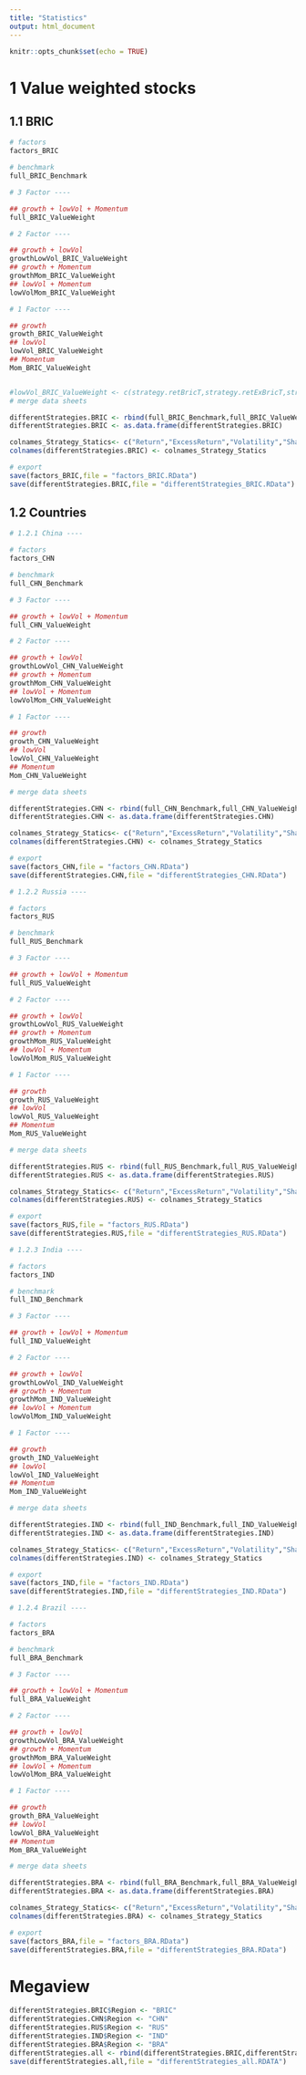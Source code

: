 ```yaml
---
title: "Statistics"
output: html_document
---
```


```r
knitr::opts_chunk$set(echo = TRUE)
```

# 1 Value weighted stocks
## 1.1 BRIC
```r
# factors
factors_BRIC

# benchmark
full_BRIC_Benchmark

# 3 Factor ----

## growth + lowVol + Momentum
full_BRIC_ValueWeight

# 2 Factor ----

## growth + lowVol
growthLowVol_BRIC_ValueWeight
## growth + Momentum
growthMom_BRIC_ValueWeight
## lowVol + Momentum
lowVolMom_BRIC_ValueWeight

# 1 Factor ----

## growth
growth_BRIC_ValueWeight
## lowVol
lowVol_BRIC_ValueWeight
## Momentum
Mom_BRIC_ValueWeight


#lowVol_BRIC_ValueWeight <- c(strategy.retBricT,strategy.retExBricT,strategy.sdBricT,strategy.srBricT,strategy.mdBricT,strategy.teBricT,strategy.irBricT, strategy.avgNumberOfStocks, strategy.topTenBricT, strategy.turnover, nrow(strategy))
# merge data sheets

differentStrategies.BRIC <- rbind(full_BRIC_Benchmark,full_BRIC_ValueWeight,full_valueInsteadofGrowth_BRIC_ValueWeight,growthLowVol_BRIC_ValueWeight,growthMom_BRIC_ValueWeight,lowVolMom_BRIC_ValueWeight,growth_BRIC_ValueWeight,lowVol_BRIC_ValueWeight,Mom_BRIC_ValueWeight)
differentStrategies.BRIC <- as.data.frame(differentStrategies.BRIC)

colnames_Strategy_Statics<- c("Return","ExcessReturn","Volatility","SharpeRatio","MaxDrawdown","TrackingError","InformationRatio","#NoOfStocks","PortfolioConcentration","Turnover","NumberOfRows")
colnames(differentStrategies.BRIC) <- colnames_Strategy_Statics

# export
save(factors_BRIC,file = "factors_BRIC.RData")
save(differentStrategies.BRIC,file = "differentStrategies_BRIC.RData")


```
## 1.2 Countries
```r
# 1.2.1 China ----

# factors
factors_CHN

# benchmark
full_CHN_Benchmark

# 3 Factor ----

## growth + lowVol + Momentum
full_CHN_ValueWeight

# 2 Factor ----

## growth + lowVol
growthLowVol_CHN_ValueWeight
## growth + Momentum
growthMom_CHN_ValueWeight
## lowVol + Momentum
lowVolMom_CHN_ValueWeight

# 1 Factor ----

## growth
growth_CHN_ValueWeight
## lowVol
lowVol_CHN_ValueWeight
## Momentum
Mom_CHN_ValueWeight

# merge data sheets

differentStrategies.CHN <- rbind(full_CHN_Benchmark,full_CHN_ValueWeight,growthLowVol_CHN_ValueWeight,growthMom_CHN_ValueWeight,lowVolMom_CHN_ValueWeight,growth_CHN_ValueWeight,lowVol_CHN_ValueWeight,Mom_CHN_ValueWeight)
differentStrategies.CHN <- as.data.frame(differentStrategies.CHN)

colnames_Strategy_Statics<- c("Return","ExcessReturn","Volatility","SharpeRatio","MaxDrawdown","TrackingError","InformationRatio","#NoOfStocks","PortfolioConcentration","Turnover","NumberOfRows")
colnames(differentStrategies.CHN) <- colnames_Strategy_Statics

# export
save(factors_CHN,file = "factors_CHN.RData")
save(differentStrategies.CHN,file = "differentStrategies_CHN.RData")

# 1.2.2 Russia ----

# factors
factors_RUS

# benchmark
full_RUS_Benchmark

# 3 Factor ----

## growth + lowVol + Momentum
full_RUS_ValueWeight

# 2 Factor ----

## growth + lowVol
growthLowVol_RUS_ValueWeight
## growth + Momentum
growthMom_RUS_ValueWeight
## lowVol + Momentum
lowVolMom_RUS_ValueWeight

# 1 Factor ----

## growth
growth_RUS_ValueWeight
## lowVol
lowVol_RUS_ValueWeight
## Momentum
Mom_RUS_ValueWeight

# merge data sheets

differentStrategies.RUS <- rbind(full_RUS_Benchmark,full_RUS_ValueWeight,growthLowVol_RUS_ValueWeight,growthMom_RUS_ValueWeight,lowVolMom_RUS_ValueWeight,growth_RUS_ValueWeight,lowVol_RUS_ValueWeight,Mom_RUS_ValueWeight)
differentStrategies.RUS <- as.data.frame(differentStrategies.RUS)

colnames_Strategy_Statics<- c("Return","ExcessReturn","Volatility","SharpeRatio","MaxDrawdown","TrackingError","InformationRatio","#NoOfStocks","PortfolioConcentration","Turnover","NumberOfRows")
colnames(differentStrategies.RUS) <- colnames_Strategy_Statics

# export
save(factors_RUS,file = "factors_RUS.RData")
save(differentStrategies.RUS,file = "differentStrategies_RUS.RData")

# 1.2.3 India ----

# factors
factors_IND

# benchmark
full_IND_Benchmark

# 3 Factor ----

## growth + lowVol + Momentum
full_IND_ValueWeight

# 2 Factor ----

## growth + lowVol
growthLowVol_IND_ValueWeight
## growth + Momentum
growthMom_IND_ValueWeight
## lowVol + Momentum
lowVolMom_IND_ValueWeight

# 1 Factor ----

## growth
growth_IND_ValueWeight
## lowVol
lowVol_IND_ValueWeight
## Momentum
Mom_IND_ValueWeight

# merge data sheets

differentStrategies.IND <- rbind(full_IND_Benchmark,full_IND_ValueWeight,growthLowVol_IND_ValueWeight,growthMom_IND_ValueWeight,lowVolMom_IND_ValueWeight,growth_IND_ValueWeight,lowVol_IND_ValueWeight,Mom_IND_ValueWeight)
differentStrategies.IND <- as.data.frame(differentStrategies.IND)

colnames_Strategy_Statics<- c("Return","ExcessReturn","Volatility","SharpeRatio","MaxDrawdown","TrackingError","InformationRatio","#NoOfStocks","PortfolioConcentration","Turnover","NumberOfRows")
colnames(differentStrategies.IND) <- colnames_Strategy_Statics

# export
save(factors_IND,file = "factors_IND.RData")
save(differentStrategies.IND,file = "differentStrategies_IND.RData")

# 1.2.4 Brazil ----

# factors
factors_BRA

# benchmark
full_BRA_Benchmark

# 3 Factor ----

## growth + lowVol + Momentum
full_BRA_ValueWeight

# 2 Factor ----

## growth + lowVol
growthLowVol_BRA_ValueWeight
## growth + Momentum
growthMom_BRA_ValueWeight
## lowVol + Momentum
lowVolMom_BRA_ValueWeight

# 1 Factor ----

## growth
growth_BRA_ValueWeight
## lowVol
lowVol_BRA_ValueWeight
## Momentum
Mom_BRA_ValueWeight

# merge data sheets

differentStrategies.BRA <- rbind(full_BRA_Benchmark,full_BRA_ValueWeight,growthLowVol_BRA_ValueWeight,growthMom_BRA_ValueWeight,lowVolMom_BRA_ValueWeight,growth_BRA_ValueWeight,lowVol_BRA_ValueWeight,Mom_BRA_ValueWeight)
differentStrategies.BRA <- as.data.frame(differentStrategies.BRA)

colnames_Strategy_Statics<- c("Return","ExcessReturn","Volatility","SharpeRatio","MaxDrawdown","TrackingError","InformationRatio","#NoOfStocks","PortfolioConcentration","Turnover","NumberOfRows")
colnames(differentStrategies.BRA) <- colnames_Strategy_Statics

# export
save(factors_BRA,file = "factors_BRA.RData")
save(differentStrategies.BRA,file = "differentStrategies_BRA.RData")

```

# Megaview
```r
differentStrategies.BRIC$Region <- "BRIC"
differentStrategies.CHN$Region <- "CHN"
differentStrategies.RUS$Region <- "RUS"
differentStrategies.IND$Region <- "IND"
differentStrategies.BRA$Region <- "BRA"
differentStrategies.all <- rbind(differentStrategies.BRIC,differentStrategies.CHN,differentStrategies.RUS,differentStrategies.IND,differentStrategies.BRA)
save(differentStrategies.all,file = "differentStrategies_all.RDATA")
```



